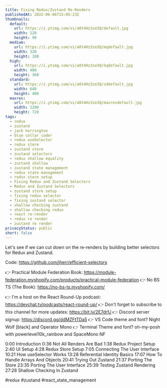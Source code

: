 ```yaml
---
title: Fixing Redux/Zustand Re-Renders
publishedAt: 2022-06-06T15:05:23Z
thumbnails:
  default:
    url: https://i.ytimg.com/vi/aOt4Hz3ze3Q/default.jpg
    width: 120
    height: 90
  medium:
    url: https://i.ytimg.com/vi/aOt4Hz3ze3Q/mqdefault.jpg
    width: 320
    height: 180
  high:
    url: https://i.ytimg.com/vi/aOt4Hz3ze3Q/hqdefault.jpg
    width: 480
    height: 360
  standard:
    url: https://i.ytimg.com/vi/aOt4Hz3ze3Q/sddefault.jpg
    width: 640
    height: 480
  maxres:
    url: https://i.ytimg.com/vi/aOt4Hz3ze3Q/maxresdefault.jpg
    width: 1280
    height: 720
tags:
  - redux
  - zustand
  - jack herrington
  - blue collar coder
  - redux useSelector
  - redux store
  - zustand store
  - zustand selectors
  - redux shallow equality
  - zustand shallow
  - zustand state management
  - redux state management
  - redux store setup
  - Fixing Redux and Zustand Selectors
  - Redux and Zustand Selectors
  - zustand store setup
  - fixing redux selector
  - fixing zustand selector
  - shallow checking zustand
  - shallow checking redux
  - react re-render
  - redux re render
  - zustand re render
privacyStatus: public
short: false
---
```

  
  Let's see if we can cut down on the re-renders by building better selectors for Redux and Zustand.

Code: https://github.com/jherr/efficient-selectors

👉 Practical Module Federation Book:  https://module-federation.myshopify.com/products/practical-module-federation
👉 No BS TS (The Book): https://no-bs-ts.myshopify.com/

👉 I'm a host on the React Round-Up podcast: https://devchat.tv/podcasts/react-round-up/
👉 Don't forget to subscribe to this channel for more updates: https://bit.ly/2E7drfJ
👉 Discord server signup: https://discord.gg/ddMZFtTDa5
👉 VS Code theme and font? Night Wolf [black] and Operator Mono
👉 Terminal Theme and font? oh-my-posh with powerlevel10k_rainbow and SpaceMono NF


0:00 Introduction
0:36 Not All Renders Are Bad
1:38 Redux Project Setup
2:40 UI Setup
4:28 Redux Store Setup
7:05 Connecting The User Interface
10:21 How useSelector Works
13:28 Referential Identity Basics
17:07 How To Handle Arrays And Objects
20:41 Trying Out Zustand
21:37 Porting The Store
23:35 Porting The User Interface
25:39 Testing Zustand Rendering
27:28 Shallow Checking In Zustand

#redux #zustand #react_state_management
  